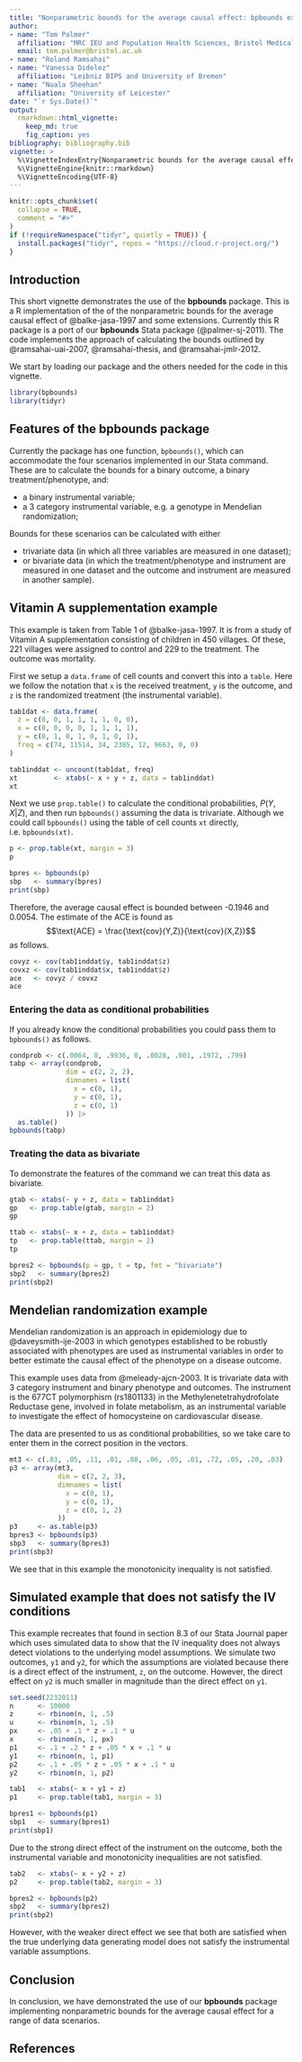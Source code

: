 ```yaml
---
title: "Nonparametric bounds for the average causal effect: bpbounds examples"
author:
- name: "Tom Palmer"
  affiliation: "MRC IEU and Population Health Sciences, Bristol Medical School, University of Bristol"
  email: tom.palmer@bristol.ac.uk
- name: "Roland Ramsahai"
- name: "Vanessa Didelez"
  affiliation: "Leibniz BIPS and University of Bremen"
- name: "Nuala Sheehan"
  affiliation: "University of Leicester"
date: "`r Sys.Date()`"
output: 
  rmarkdown::html_vignette:
    keep_md: true
    fig_caption: yes
bibliography: bibliography.bib
vignette: >
  %\VignetteIndexEntry{Nonparametric bounds for the average causal effect: bpbounds examples}
  %\VignetteEngine{knitr::rmarkdown}
  %\VignetteEncoding{UTF-8}
---
```


```r
knitr::opts_chunk$set(
  collapse = TRUE,
  comment = "#>"
)
if (!requireNamespace("tidyr", quietly = TRUE)) {
  install.packages("tidyr", repos = "https://cloud.r-project.org/")
}
```

## Introduction

This short vignette demonstrates the use of the **bpbounds** package. This is a R implementation of the of the nonparametric bounds for the average causal effect of @balke-jasa-1997 and some extensions. Currently this R package is a port of our **bpbounds** Stata package (@palmer-sj-2011). The code implements the approach of calculating the bounds outlined by @ramsahai-uai-2007, @ramsahai-thesis, and @ramsahai-jmlr-2012.

We start by loading our package and the others needed for the code in this vignette.
```r
library(bpbounds)
library(tidyr)
```

## Features of the bpbounds package

Currently the package has one function, `bpbounds()`, which can accommodate the four scenarios implemented in our Stata command. These are to calculate the bounds for a binary outcome, a binary treatment/phenotype, and:

* a binary instrumental variable;
* a 3 category instrumental variable, e.g. a genotype in Mendelian randomization;

Bounds for these scenarios can be calculated with either

* trivariate data (in which all three variables are measured in one dataset);
* or bivariate data (in which the treatment/phenotype and instrument are measured in one dataset and the outcome and instrument are measured in another sample).


## Vitamin A supplementation example 

This example is taken from Table 1 of @balke-jasa-1997. It is from a study of Vitamin A supplementation consisting of children in 450 villages. Of these, 221 villages were assigned to control and 229 to the treatment. The outcome was mortality.

First we setup a `data.frame` of cell counts and convert this into a `table`. Here we follow the notation that `x` is the received treatment, `y` is the outcome, and `z` is the randomized treatment (the instrumental variable).

```r
tab1dat <- data.frame(
  z = c(0, 0, 1, 1, 1, 1, 0, 0),
  x = c(0, 0, 0, 0, 1, 1, 1, 1),
  y = c(0, 1, 0, 1, 0, 1, 0, 1),
  freq = c(74, 11514, 34, 2385, 12, 9663, 0, 0)
)

tab1inddat <- uncount(tab1dat, freq)
xt         <- xtabs(~ x + y + z, data = tab1inddat)
xt
```

Next we use `prop.table()` to calculate the conditional probabilities, $P(Y,X|Z)$, and then run `bpbounds()` assuming the data is trivariate. Although we could call `bpbounds()` using the table of cell counts `xt` directly, i.e. `bpbounds(xt)`.

```r
p <- prop.table(xt, margin = 3)
p
```

```r
bpres <- bpbounds(p)
sbp   <- summary(bpres)
print(sbp)
```
Therefore, the average causal effect is bounded between -0.1946 and 0.0054. The estimate of the ACE is found as 
$$\text{ACE} = \frac{\text{cov}(Y,Z)}{\text{cov}(X,Z)}$$
as follows.

```r
covyz <- cov(tab1inddat$y, tab1inddat$z)
covxz <- cov(tab1inddat$x, tab1inddat$z)
ace   <- covyz / covxz
ace
```

### Entering the data as conditional probabilities

If you already know the conditional probabilities you could pass them to `bpbounds()` as follows.

```r
condprob <- c(.0064, 0, .9936, 0, .0028, .001, .1972, .799)
tabp <- array(condprob,
              dim = c(2, 2, 2),
              dimnames = list(
                x = c(0, 1),
                y = c(0, 1),
                z = c(0, 1)
              )) |>
  as.table()
bpbounds(tabp)
```

### Treating the data as bivariate

To demonstrate the features of the command we can treat this data as bivariate.

```r
gtab <- xtabs(~ y + z, data = tab1inddat)
gp   <- prop.table(gtab, margin = 2)
gp

ttab <- xtabs(~ x + z, data = tab1inddat)
tp   <- prop.table(ttab, margin = 2)
tp

bpres2 <- bpbounds(p = gp, t = tp, fmt = "bivariate")
sbp2   <- summary(bpres2)
print(sbp2)
```

## Mendelian randomization example

Mendelian randomization is an approach in epidemiology due to @daveysmith-ije-2003 in which genotypes established to be robustly associated with phenotypes are used as instrumental variables in order to better estimate the causal effect of the phenotype on a disease outcome.

This example uses data from @meleady-ajcn-2003. It is trivariate data with 3 category instrument and binary phenotype and outcomes. The instrument is the 677CT polymorphism (rs1801133) in the Methylenetetrahydrofolate Reductase gene, involved in folate metabolism, as an instrumental variable to investigate the effect of homocysteine on cardiovascular
disease. 

The data are presented to us as conditional probabilities, so we take care to enter them in the correct position in the vectors.

```r
mt3 <- c(.83, .05, .11, .01, .88, .06, .05, .01, .72, .05, .20, .03)
p3 <- array(mt3,
            dim = c(2, 2, 3),
            dimnames = list(
              x = c(0, 1),
              y = c(0, 1),
              z = c(0, 1, 2)
            ))
p3     <- as.table(p3)
bpres3 <- bpbounds(p3)
sbp3   <- summary(bpres3)
print(sbp3)
```

We see that in this example the monotonicity inequality is not satisfied.

## Simulated example that does not satisfy the IV conditions 
This example recreates that found in section 8.3 of our Stata Journal paper which uses simulated data to show that the IV inequality does not always detect violations to the underlying model assumptions. We simulate two outcomes, `y1` and `y2`, for which the assumptions are violated because there is a direct effect of the instrument, `z`, on the outcome. However, the direct effect on `y2` is much smaller in magnitude than the direct effect on `y1`.

```r
set.seed(2232011)
n      <- 10000
z      <- rbinom(n, 1, .5)
u      <- rbinom(n, 1, .5)
px     <- .05 + .1 * z + .1 * u
x      <- rbinom(n, 1, px)
p1     <- .1 + .2 * z + .05 * x + .1 * u
y1     <- rbinom(n, 1, p1)
p2     <- .1 + .05 * z + .05 * x + .1 * u
y2     <- rbinom(n, 1, p2)

tab1   <- xtabs(~ x + y1 + z)
p1     <- prop.table(tab1, margin = 3)

bpres1 <- bpbounds(p1)
sbp1   <- summary(bpres1)
print(sbp1)
```

Due to the strong direct effect of the instrument on the outcome, both the instrumental variable and monotonicity inequalities are not satisfied.

```r
tab2   <- xtabs(~ x + y2 + z)
p2     <- prop.table(tab2, margin = 3)

bpres2 <- bpbounds(p2)
sbp2   <- summary(bpres2)
print(sbp2)
```

However, with the weaker direct effect we see that both are satisfied when the true underlying data generating model does not satisfy the instrumental variable assumptions.

## Conclusion

In conclusion, we have demonstrated the use of our **bpbounds** package implementing nonparametric bounds for the average causal effect for a range of data scenarios.

## References
